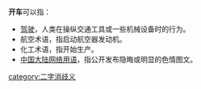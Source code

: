 '''开车'''可以指：
*[[驾驶|驾驶]]，人类在操纵交通工具或一些机械设备时的行为。
*航空术语，指启动航空器发动机。
*化工术语，指开始生产。
*[[中国大陆网络用语|中国大陆网络用语]]，指公开发布隐晦或明显的色情图文。
{{disamb}}
[[category:二字消歧义|category:二字消歧义]]